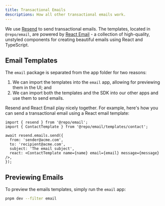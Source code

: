 ```yaml
---
title: Transactional Emails
descriptions: How all other transactional emails work.
---
```


We use [Resend](https://resend.com/) to send transactional emails. The templates, located in `@repo/email`, are powered by [React Email](https://react.email/) - a collection of high-quality, unstyled components for creating beautiful emails using React and TypeScript.

## Email Templates

The `email` package is separated from the app folder for two reasons:

1. We can import the templates into the `email` app, allowing for previewing them in the UI; and
2. We can import both the templates and the SDK into our other apps and use them to send emails.

Resend and React Email play nicely together. For example, here's how you can send a transactional email using a React email template:

```tsx apps/web/app/contact/actions/contact.tsx
import { resend } from '@repo/email';
import { ContactTemplate } from '@repo/email/templates/contact';

await resend.emails.send({
  from: 'sender@acme.com',
  to: 'recipient@acme.com',
  subject: 'The email subject',
  react: <ContactTemplate name={name} email={email} message={message} />,
});
```

## Previewing Emails

To preview the emails templates, simply run the `email` app:

```sh Terminal
pnpm dev --filter email
```
